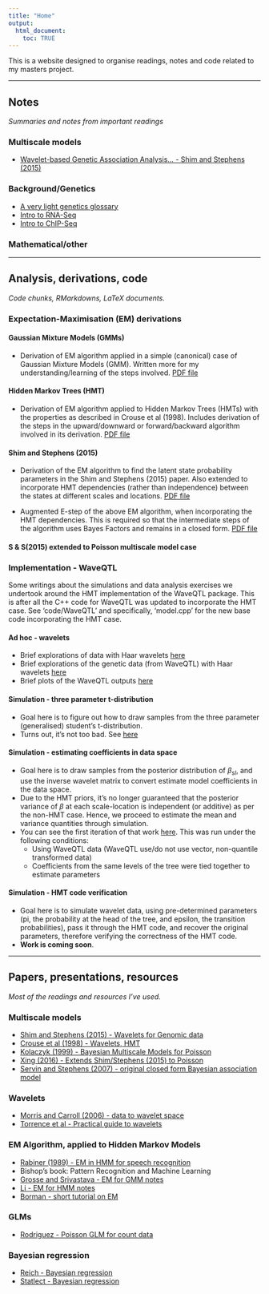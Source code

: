 ---
title: "Home"
output:
  html_document:
    toc: TRUE
---

This is a website designed to organise readings, notes and code related to my masters project.

***

## Notes
_Summaries and notes from important readings_

### Multiscale models
- [Wavelet-based Genetic Association Analysis... - Shim and Stephens (2015)](wavelets_shim_stephens_2014.html)

### Background/Genetics
- [A very light genetics glossary](genetics_glossary.html)
- [Intro to RNA-Seq](StatQuest_Intro_RNA_seq.html)
- [Intro to ChIP-Seq](StatQuest_Intro_ChIP_seq.html)

### Mathematical/other

***

## Analysis, derivations, code
_Code chunks, RMarkdowns, LaTeX documents._

### Expectation-Maximisation (EM) derivations

#### Gaussian Mixture Models (GMMs)

- Derivation of EM algorithm applied in a simple (canonical) case of Gaussian Mixture Models (GMM). Written more for my understanding/learning of the steps involved. [PDF file](EM_algo_GMM.pdf)

#### Hidden Markov Trees (HMT)
 
- Derivation of EM algorithm applied to Hidden Markov Trees (HMTs) with the properties as described in Crouse et al (1998). Includes derivation of the steps in the upward/downward or forward/backward algorithm involved in its derivation. [PDF file](EM_algo_HMT.pdf)
 
#### Shim and Stephens (2015)
- Derivation of the EM algorithm to find the latent state probability parameters in the Shim and Stephens (2015) paper. Also extended to incorporate HMT dependencies (rather than independence) between the states at different scales and locations. [PDF file](EM_algo_Shim_Stephens_2015_v2.pdf)

- Augmented E-step of the above EM algorithm, when incorporating the HMT dependencies. This is required so that the intermediate steps of the algorithm uses Bayes Factors and remains in a closed form. [PDF file](EM_algo_Shim_Stephens_E_step.pdf)

#### S & S(2015) extended to Poisson multiscale model case

### Implementation - WaveQTL
Some writings about the simulations and data analysis exercises we undertook around the HMT implementation of the WaveQTL package. This is after all the C++ code for WaveQTL was updated to incorporate the HMT case. See 'code/WaveQTL' and specifically, 'model.cpp' for the new base code incorporating the HMT case.

#### Ad hoc - wavelets
- Brief explorations of data with Haar wavelets [here](Wavelets_in_R.html)
- Brief explorations of the genetic data (from WaveQTL) with Haar wavelets [here](Intro_genotype_wlets.html)
- Brief plots of the WaveQTL outputs [here](Intro_genotype_wlets_plots.html)

#### Simulation - three parameter t-distribution
- Goal here is to figure out how to draw samples from the three parameter (generalised) student's t-distribution.
- Turns out, it's not too bad. See [here](tdist_3_param.html)

#### Simulation - estimating coefficients in data space
- Goal here is to draw samples from the posterior distribution of $\beta_{sl}$, and use the inverse wavelet matrix to convert estimate model coefficients in the data space.
- Due to the HMT priors, it's no longer guaranteed that the posterior variance of $\beta$ at each scale-location is independent (or additive) as per the non-HMT case. Hence, we proceed to estimate the mean and variance quantities through simulation.
- You can see the first iteration of that work [here](sim1_waveqtl_hmt_gamma_phi.html). This was run under the following conditions:
	- Using WaveQTL data (WaveQTL use/do not use vector, non-quantile transformed data)
	- Coefficients from the same levels of the tree were tied together to estimate parameters


#### Simulation - HMT code verification
- Goal here is to simulate wavelet data, using pre-determined parameters (pi, the probability at the head of the tree, and epsilon, the transition probabilities), pass it through the HMT code, and recover the original parameters, therefore verifying the correctness of the HMT code.
- __Work is coming soon__.

***

## Papers, presentations, resources
_Most of the readings and resources I've used._

### Multiscale models
- [Shim and Stephens (2015) - Wavelets for Genomic data](https://www.ncbi.nlm.nih.gov/pmc/articles/PMC5795621/)
- [Crouse et al (1998) - Wavelets, HMT](https://ieeexplore.ieee.org/abstract/document/668544)
- [Kolaczyk (1999) - Bayesian Multiscale Models for Poisson](https://www.tandfonline.com/doi/abs/10.1080/01621459.1999.10474197)
- [Xing (2016) - Extends Shim/Stephens (2015) to Poisson](https://search.proquest.com/openview/2b17b34545bbb5c3eab53b48983d41c8/1?pq-origsite=gscholar&cbl=18750&diss=y)
- [Servin and Stephens (2007) - original closed form Bayesian association model](https://journals.plos.org/plosgenetics/article?id=10.1371/journal.pgen.0030114)

### Wavelets
- [Morris and Carroll (2006) - data to wavelet space](https://rss.onlinelibrary.wiley.com/doi/abs/10.1111/j.1467-9868.2006.00539.x)
- [Torrence et al - Practical guide to wavelets](https://journals.ametsoc.org/doi/abs/10.1175/1520-0477(1998)079%3C0061:APGTWA%3E2.0.CO;2)

### EM Algorithm, applied to Hidden Markov Models
- [Rabiner (1989) - EM in HMM for speech recognition](https://ieeexplore.ieee.org/abstract/document/18626)
- Bishop's book: Pattern Recognition and Machine Learning
- [Grosse and Srivastava - EM for GMM notes](http://www.cs.toronto.edu/~rgrosse/csc321/mixture_models.pdf)
- [Li - EM for HMM notes](http://www.personal.psu.edu/jol2/course/stat597e/notes2/hmm.pdf)
- [Borman - short tutorial on EM](https://www.cs.utah.edu/~piyush/teaching/EM_algorithm.pdf)

### GLMs
- [Rodriguez - Poisson GLM for count data](https://data.princeton.edu/wws509/notes/c4.pdf)

### Bayesian regression
- [Reich - Bayesian regression](https://www4.stat.ncsu.edu/~reich/ABA/notes/BLR.pdf)
- [Statlect - Bayesian regression](https://www.statlect.com/fundamentals-of-statistics/Bayesian-regression)
